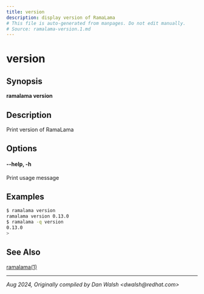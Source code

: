 ```yaml
---
title: version
description: display version of RamaLama
# This file is auto-generated from manpages. Do not edit manually.
# Source: ramalama-version.1.md
---
```


# version

## Synopsis
**ramalama version**

## Description
Print version of RamaLama

## Options

#### **--help**, **-h**
Print usage message

## Examples

```bash
$ ramalama version
ramalama version 0.13.0
$ ramalama -q version
0.13.0
>
```
## See Also
[ramalama(1)](/docs/commands/ramalama/)

---

*Aug 2024, Originally compiled by Dan Walsh &lt;dwalsh&#64;redhat.com&gt;*